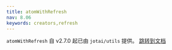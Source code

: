 ```yaml
---
title: atomWithRefresh
nav: 8.06
keywords: creators,refresh
---
```


`atomWithRefresh` 自 v2.7.0 起已由 `jotai/utils` 提供。
[跳转到文档](../utilities/resettable.mdx#atomwithrefresh)
